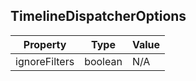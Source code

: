 ## TimelineDispatcherOptions

| Property | Type | Value |
| ----------- | ----------- | ----------- |
| ignoreFilters | boolean | N/A |